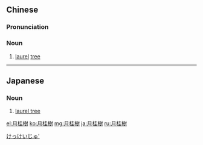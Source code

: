 {{also|月桂树}}
==Chinese==
{{zh-forms|s=月桂树|type=21}}

===Pronunciation===
{{zh-pron
|m=yuèguìshù
|c=jyut6 gwai3 syu6
|cat=n
}}

===Noun===
{{zh-noun}}

# [[laurel]] [[tree]]

{{zh-cat|Trees}}

----

==Japanese==
{{ja-kanjitab|げつ|k1=げっ|けい|じゅ|yomi=o}}

===Noun===
{{ja-noun|げっけいじゅ|ゲッケイジュ}}

# [[laurel tree]]

[[Category:ja:Trees|けっけいじゅ']]

[[el:月桂樹]]
[[ko:月桂樹]]
[[mg:月桂樹]]
[[ja:月桂樹]]
[[ru:月桂樹]]